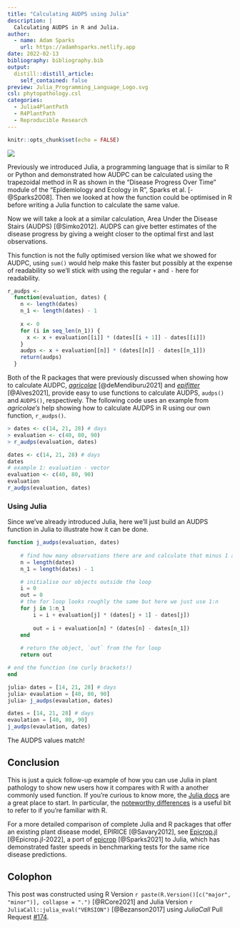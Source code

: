 ```yaml
---
title: "Calculating AUDPS using Julia"
description: |
  Calculating AUDPS in R and Julia.
author:
  - name: Adam Sparks
    url: https://adamhsparks.netlify.app
date: 2022-02-13
bibliography: bibliography.bib
output:
  distill::distill_article:
    self_contained: false
preview: Julia_Programming_Language_Logo.svg
csl: phytopathology.csl
categories: 
  - Julia4PlantPath
  - R4PlantPath
  - Reproducible Research
---
```


```r
knitr::opts_chunk$set(echo = FALSE)
```

![](Julia_Programming_Language_Logo.svg)

Previously we introduced Julia, a programming language that is similar to R or Python and demonstrated how AUDPC can be calculated using the trapezoidal method in R as shown in the "Disease Progress Over Time" module of the "Epidemiology and Ecology in R", Sparks et al. [-@Sparks2008].
Then we looked at how the function could be optimised in R before writing a Julia function to calculate the same value.

Now we will take a look at a similar calculation, Area Under the Disease Stairs (AUDPS) [@Simko2012].
AUDPS can give better estimates of the disease progress by giving a weight closer to the optimal first and last observations.

This function is not the fully optimised version like what we showed for AUDPC, using `sum()` would help make this faster but possibly at the expense of readability so we'll stick with using the regular `+` and `-` here for readability.

```r
r_audps <-
  function(evaluation, dates) {
    n <- length(dates)
    n_1 <- length(dates) - 1
    
    x <- 0
    for (i in seq_len(n_1)) {
      x <- x + evaluation[[i]] * (dates[[i + 1]] - dates[[i]])
    }
    audps <- x + evaluation[[n]] * (dates[[n]] - dates[[n_1]])
    return(audps)
  }
```

Both of the R packages that were previously discussed when showing how to calculate AUDPC, [*agricolae*](https://cran.r-project.org/package=agricolae) [@deMendiburu2021] and [*epifitter*](https://cran.r-project.org/package=epifitter) [@Alves2021], provide easy to use functions to calculate AUDPS, `audps()` and `AUDPS()`, respectively.
The following code uses an example from *agricolae's* help showing how to calculate AUDPS in R using our own function, `r_audps()`.

``` r
> dates <- c(14, 21, 28) # days
> evaluation <- c(40, 80, 90)
> r_audps(evaluation, dates)
```

```r
dates <- c(14, 21, 28) # days
dates
# example 1: evaluation - vector
evaluation <- c(40, 80, 90)
evaluation
r_audps(evaluation, dates)
```

### Using Julia

Since we've already introduced Julia, here we'll just build an AUDPS function in Julia to illustrate how it can be done.

```julia
function j_audps(evaluation, dates)
    
    # find how many observations there are and calculate that minus 1 as well
    n = length(dates)
    n_1 = length(dates) - 1

    # initialise our objects outside the loop
    i = 0
    out = 0
    # the for loop looks roughly the same but here we just use 1:n
    for j in 1:n_1
        i = i + evaluation[j] * (dates[j + 1] - dates[j])
        
        out = i + evaluation[n] * (dates[n] - dates[n_1])
    end
  
    # return the object, `out` from the for loop
    return out

# end the function (no curly brackets!)
end
```

``` julia
julia> dates = [14, 21, 28] # days
julia> evaulation = [40, 80, 90]
julia> j_audps(evaulation, dates)
```

```julia
dates = [14, 21, 28] # days
evaulation = [40, 80, 90]
j_audps(evaulation, dates)
```

The AUDPS values match!

## Conclusion

This is just a quick follow-up example of how you can use Julia in plant pathology to show new users how it compares with R with a another commonly used function.
If you're curious to know more, the [Julia docs](https://docs.julialang.org) are a great place to start.
In particular, the [noteworthy differences](https://docs.julialang.org/en/v1/manual/noteworthy-differences/#Noteworthy-differences-from-R) is a useful bit to refer to if you're familiar with R.

For a more detailed comparison of complete Julia and R packages that offer an existing plant disease model, EPIRICE [@Savary2012], see [Epicrop.jl](https://adamhsparks.github.io/Epicrop.jl/stable/) [@Epicrop.jl-2022], a port of [epicrop](https://adamhsparks.github.io/epicrop/) [@Sparks2021] to Julia, which has demonstrated faster speeds in benchmarking tests for the same rice disease predictions.

## Colophon

This post was constructed using R Version `r paste(R.Version()[c("major", "minor")], collapse = ".")` [@RCore2021] and Julia Version `r JuliaCall::julia_eval("VERSION")` [@Bezanson2017] using *JuliaCall* Pull Request [#174](https://github.com/Non-Contradiction/JuliaCall/pull/174).
